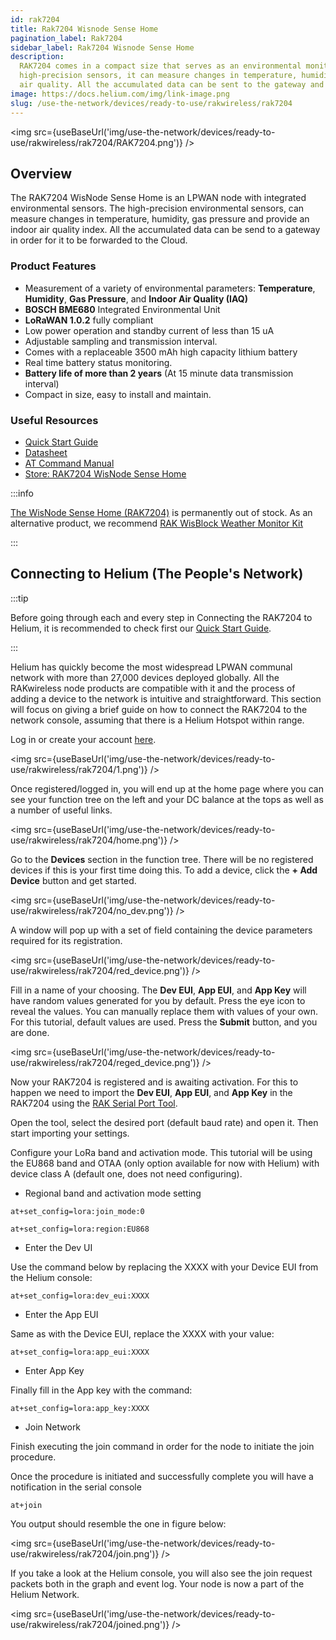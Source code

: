 ```yaml
---
id: rak7204
title: Rak7204 Wisnode Sense Home
pagination_label: Rak7204
sidebar_label: Rak7204 Wisnode Sense Home
description:
  RAK7204 comes in a compact size that serves as an environmental monitoring station. With its
  high-precision sensors, it can measure changes in temperature, humidity, gas pressure, and indoor
  air quality. All the accumulated data can be sent to the gateway and then forward it to the Cloud.
image: https://docs.helium.com/img/link-image.png
slug: /use-the-network/devices/ready-to-use/rakwireless/rak7204
---
```



<img src={useBaseUrl('img/use-the-network/devices/ready-to-use/rakwireless/rak7204/RAK7204.png')} />

## Overview

The RAK7204 WisNode Sense Home is an LPWAN node with integrated environmental sensors. The
high-precision environmental sensors, can measure changes in temperature, humidity, gas pressure and
provide an indoor air quality index. All the accumulated data can be send to a gateway in order for
it to be forwarded to the Cloud.

### Product Features

- Measurement of a variety of environmental parameters: **Temperature**, **Humidity**, **Gas
  Pressure**, and **Indoor Air Quality (IAQ)**
- **BOSCH BME680** Integrated Environmental Unit
- **LoRaWAN 1.0.2** fully compliant
- Low power operation and standby current of less than 15 uA
- Adjustable sampling and transmission interval.
- Comes with a replaceable 3500 mAh high capacity lithium battery
- Real time battery status monitoring.
- **Battery life of more than 2 years** (At 15 minute data transmission interval)
- Compact in size, easy to install and maintain.

### Useful Resources

- [Quick Start Guide](https://docs.rakwireless.com/Product-Categories/WisNode/RAK7204/Quickstart/)
- [Datasheet](https://docs.rakwireless.com/Product-Categories/WisNode/RAK7204/Datasheet/)
- [AT Command Manual](https://docs.rakwireless.com/Product-Categories/WisNode/RAK7204/AT-Command-Manual/)
- [Store: RAK7204 WisNode Sense Home](https://store.rakwireless.com/products/rak7204-lpwan-environmental-node)

:::info

[The WisNode Sense Home (RAK7204)](https://store.rakwireless.com/products/rak7204-lpwan-environmental-node)
is permanently out of stock. As an alternative product, we recommend
[RAK WisBlock Weather Monitor Kit](https://store.rakwireless.com/products/wisblock-kit-1-weather-monitor?variant=37637925372102)

:::

## Connecting to Helium (The People's Network)

:::tip

Before going through each and every step in Connecting the RAK7204 to Helium, it is recommended to
check first our
[Quick Start Guide](https://docs.rakwireless.com/Product-Categories/WisNode/RAK7204/Quickstart/).

:::

Helium has quickly become the most widespread LPWAN communal network with more than 27,000 devices
deployed globally. All the RAKwireless node products are compatible with it and the process of
adding a device to the network is intuitive and straightforward. This section will focus on giving a
brief guide on how to connect the RAK7204 to the network console, assuming that there is a Helium
Hotspot within range.

Log in or create your account [here](https://www.helium.com/console).

<img src={useBaseUrl('img/use-the-network/devices/ready-to-use/rakwireless/rak7204/1.png')} />

Once registered/logged in, you will end up at the home page where you can see your function tree on
the left and your DC balance at the tops as well as a number of useful links.

<img src={useBaseUrl('img/use-the-network/devices/ready-to-use/rakwireless/rak7204/home.png')} />

Go to the **Devices** section in the function tree. There will be no registered devices if this is
your first time doing this. To add a device, click the **+ Add Device** button and get started.

<img src={useBaseUrl('img/use-the-network/devices/ready-to-use/rakwireless/rak7204/no_dev.png')} />

A window will pop up with a set of field containing the device parameters required for its
registration.

<img
  src={useBaseUrl('img/use-the-network/devices/ready-to-use/rakwireless/rak7204/red_device.png')}
/>

Fill in a name of your choosing. The **Dev EUI**, **App EUI**, and **App Key** will have random
values generated for you by default. Press the eye icon to reveal the values. You can manually
replace them with values of your own. For this tutorial, default values are used. Press the
**Submit** button, and you are done.

<img
  src={useBaseUrl('img/use-the-network/devices/ready-to-use/rakwireless/rak7204/reged_device.png')}
/>

Now your RAK7204 is registered and is awaiting activation. For this to happen we need to import the
**Dev EUI**, **App EUI**, and **App Key** in the RAK7204 using the
[RAK Serial Port Tool](https://downloads.rakwireless.com/en/LoRa/Tools/RAK_SERIAL_PORT_TOOL_V1.2.1.zip).

Open the tool, select the desired port (default baud rate) and open it. Then start importing your
settings.

Configure your LoRa band and activation mode. This tutorial will be using the EU868 band and OTAA
(only option available for now with Helium) with device class A (default one, does not need
configuring).

- Regional band and activation mode setting

```
at+set_config=lora:join_mode:0
```

```
at+set_config=lora:region:EU868
```

- Enter the Dev UI

Use the command below by replacing the XXXX with your Device EUI from the Helium console:

```
at+set_config=lora:dev_eui:XXXX
```

- Enter the App EUI

Same as with the Device EUI, replace the XXXX with your value:

```
at+set_config=lora:app_eui:XXXX
```

- Enter App Key

Finally fill in the App key with the command:

```
at+set_config=lora:app_key:XXXX
```

- Join Network

Finish executing the join command in order for the node to initiate the join procedure.

Once the procedure is initiated and successfully complete you will have a notification in the serial
console

```
at+join
```

You output should resemble the one in figure below:

<img src={useBaseUrl('img/use-the-network/devices/ready-to-use/rakwireless/rak7204/join.png')} />

If you take a look at the Helium console, you will also see the join request packets both in the
graph and event log. Your node is now a part of the Helium Network.

<img src={useBaseUrl('img/use-the-network/devices/ready-to-use/rakwireless/rak7204/joined.png')} />
